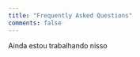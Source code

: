 ```yaml
---
title: "Frequently Asked Questions"
comments: false
---
```


:::{.callout-note}
Ainda estou trabalhando nisso
:::